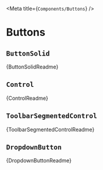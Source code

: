 
<Meta title={`Components/Buttons`} />

# Buttons

## `ButtonSolid`

<Description>{ButtonSolidReadme}</Description>

<Canvas>
  <Story story={stories.buttonSolid} />
</Canvas>

## `Control`

<Description>{ControlReadme}</Description>

<Canvas>
  <Story story={stories.control} />
</Canvas>

## `ToolbarSegmentedControl`

<Description>{ToolbarSegmentedControlReadme}</Description>

<Canvas>
  <Story story={stories.toolbarSegmentedControl} />
</Canvas>

## `DropdownButton`

<Description>{DropdownButtonReadme}</Description>

<Canvas>
  <Story story={stories.dropdownButton} />
</Canvas>


